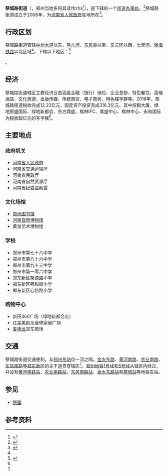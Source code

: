 {{中国乡级行政区
|景观照片文件名 = 20211206 Street view of Jinshui E. Road.jpg
|景观照片描述 = [[金水路|金水东路]]街景
|汉语拼音 = 
|其他语言 = 
|其他语言名称 = 
|旧称 = 
|地名出处 = 
|位置图文件名 = 
|位置图描述 = 
|自定义图片= 
|建置时间 = 2006年
|政府驻地 = 
|毗邻 = 
|总面积 = 12.8平方公里
|总人口 = 33万
|总人口年份 = 
|户籍人口 = 
|户籍人口年份 = 
|常住人口 = 12万
|常住人口年份 = 
|人口密度 = 
|GDP = 
|GDP年份 = 
|邮政编码 = 
|电话区号 = 371
|官方网站 = 
|网站名称 = 
|41/01/05/015/000}}

'''祭城路街道'''（{{标音|祭|拼音=zhài}}，郑州当地多将其读作zhà<ref>{{cite news|url=http://www.china.com.cn/culture/minsu/2010-03/04/content_19522089.htm|title=探寻古城镇 祭城路与祭城古镇的历史渊源|publisher=中国网|date=2010-03-04|accessdate=2017-06-14|archive-date=2011-12-29|archive-url=https://web.archive.org/web/20111229235543/http://www.china.com.cn/culture/minsu/2010-03/04/content_19522089.htm|dead-url=no}}</ref>），是{{PRC admin/fullname|41/01/05/015/000|3}}下辖的一个[[街道办事处|街道办事处]]。<ref>{{PRC admin/ref sgc|{{PRC admin/parent|41/01/05/015/000}}}}</ref>祭城路街道成立于2006年，为[[河南省人民政府|河南省人民政府]]驻地所在<ref name=intro>{{cite web |title=祭城简介 |url=https://zzjs.hnzwfw.gov.cn/col/col3228/index.html?areaCode=410105015000 |website=郑州政务服务网 |accessdate=2021-02-04}}</ref>。

== 行政区划 ==
祭城路街道管辖[[中州大道|中州大道]]以东，[[熊儿河|熊儿河]]、[[东风渠|东风渠]]以南，[[郑州三环路|东三环]]以西，[[七里河_(郑州)|七里河]]、[[陇海铁路|陇海铁路]]以北区域<ref name=intro />，下辖以下地区：<ref>{{PRC admin/ref sgc|41/01/05/015/000}}</ref>

{{PRC admin/children|41/01/05/015/000}}。

== 经济 ==
祭城路街道辖区主要经济业态涵盖金融（银行）保险、企业总部、特色餐饮、高端酒店、文化旅游、出版传媒、传统商贸、电子商务、特色楼宇群等。2018年，祭城路街道税收完成12.23亿元，固定资产投资完成316.3亿元。其中招银大厦、绿地原盛国际、绿地新都会、东方鼎盛、楷林IFC、美盛中心、楷林中心、永和国际为税收超亿元的写字楼<ref name=intro />。

== 主要地点 ==
=== 政府机关 ===
* [[河南省人民政府|河南省人民政府]]
* 河南省交通运输厅
* 河南省民政厅
* 河南省自然资源厅
* 河南省纪委监察委

=== 文化场馆 ===
* [[郑州图书馆|郑州图书馆]]
* [[河南自然博物馆|河南自然博物馆]]
* 黄淮艺术博物馆

=== 学校 ===
* 郑州市第七十八中学
* 郑州市第八十六中学
* 郑州市第九十三中学
* 郑州市第一零六中学
* 郑东新区聚源路小学
* 郑东新区畅和街小学
* 郑东新区心怡路小学

=== 购物中心 ===
* 新田360广场（绿地新都会店）
* 红星美凯龙全球家居广场
* [[麦德龙|麦德龙]]郑东商场

== 交通 ==
祭城路街道交通便利，与[[郑州东站|郑州东站]]仅一河之隔。[[金水路|金水东路]]、[[黄河路_(郑州)|黄河南路]]、[[农业路|农业南路]]、[[东风路_(郑州)|东风南路]]等[[郑东新区|郑东新区]]的主干道贯穿辖区<ref name=intro />。[[郑州地铁|郑州地铁]][[郑州地铁1号线|1号线]]和[[郑州地铁5号线|5号线]]从辖区内经过，并设有[[黄河南路站|黄河南路站]]、[[农业南路站|农业南路站]]、[[东风南路站|东风南路站]]、[[金水东路站|金水东路站]]和[[祭城站|祭城站]]等地铁车站。


== 参见 ==
*[[祭国|祭国]]

== 参考资料 ==
{{reflist}}

{{PRC admin/navcat|41/01/05/015/000}}